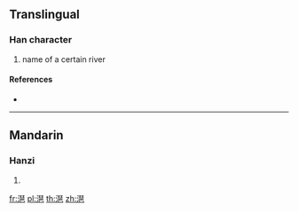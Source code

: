 {{character info/new}}
==Translingual==

===Han character===
{{Han char|rn=85|rad=水|as=12|sn=15|four=|canj=EMGU}}

# name of a certain river

====References====
* {{Han ref|kx=0649.030|dkj=18234|hdz=31734.090|uh=6F56|ud=28502}}

----

==Mandarin==

===Hanzi===
{{cmn-hanzi|pin=[[pá]] ([[pa2]])|wg=p'a<sup>2</sup>}}

# {{defn|lang=cmn|sort=水12}}

[[fr:潖]]
[[pl:潖]]
[[th:潖]]
[[zh:潖]]